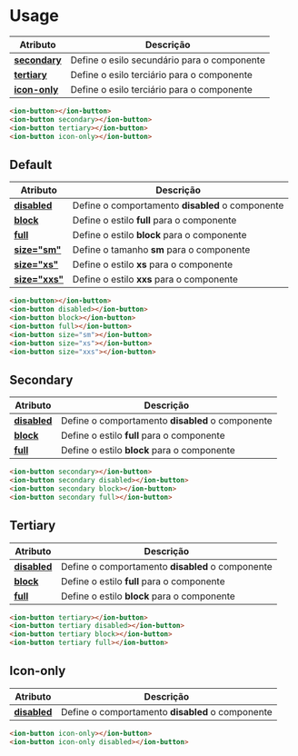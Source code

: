 
<Meta title="Components/ion-button/Usage" />

# Usage

| Atributo                                                                                                           | Descrição                                   |
| ------------------------------------------------------------------------------------------------------------------ | ------------------------------------------- |
| **[secondary](http://desenv.ordomederi.com/med-components/?path=/story/components-ion-button-secondary--default)** | Define o esilo secundário para o componente |
| **[tertiary](http://desenv.ordomederi.com/med-components/?path=/story/components-ion-button-tertiary--default)**   | Define o esilo terciário para o componente  |
| **[icon-only](http://desenv.ordomederi.com/med-components/?path=/story/components-ion-button-icon-only--default)** | Define o esilo terciário para o componente  |

```html
<ion-button></ion-button>
<ion-button secondary></ion-button>
<ion-button tertiary></ion-button>
<ion-button icon-only></ion-button>
```

## Default

| Atributo                                                                                                            | Descrição                                         |
| ------------------------------------------------------------------------------------------------------------------- | ------------------------------------------------- |
| **[disabled](http://desenv.ordomederi.com/med-components/?path=/story/components-ion-button-primary--disabled)**    | Define o comportamento **disabled** o componente  |
| **[block](http://desenv.ordomederi.com/med-components/?path=/story/components-ion-button-primary--block)**          | Define o estilo **full** para o componente        |
| **[full](http://desenv.ordomederi.com/med-components/?path=/story/components-ion-button-primary--full)**            | Define o estilo **block** para o componente       |
| **[size="sm"](http://desenv.ordomederi.com/med-components/?path=/story/components-ion-button-primary--size-sm)**    | Define o tamanho **sm** para o componente         |
| **[size="xs"](http://desenv.ordomederi.com/med-components/?path=/story/components-ion-button-primary--size-xs)**    | Define o estilo **xs** para o componente          |
| **[size="xxs"](http://desenv.ordomederi.com/med-components/?path=/story/components-ion-button-primary--size-xxs)**  | Define o estilo **xxs** para o componente         |

```html
<ion-button></ion-button>
<ion-button disabled></ion-button>
<ion-button block></ion-button>
<ion-button full></ion-button>
<ion-button size="sm"></ion-button>
<ion-button size="xs"></ion-button>
<ion-button size="xxs"></ion-button>
```

## Secondary

| Atributo                                                                                                            | Descrição                                         |
| ------------------------------------------------------------------------------------------------------------------- | ------------------------------------------------- |
| **[disabled](http://desenv.ordomederi.com/med-components/?path=/story/components-ion-button-primary--disabled)**    | Define o comportamento **disabled** o componente  |
| **[block](http://desenv.ordomederi.com/med-components/?path=/story/components-ion-button-primary--block)**          | Define o estilo **full** para o componente        |
| **[full](http://desenv.ordomederi.com/med-components/?path=/story/components-ion-button-primary--full)**            | Define o estilo **block** para o componente       |

```html
<ion-button secondary></ion-button>
<ion-button secondary disabled></ion-button>
<ion-button secondary block></ion-button>
<ion-button secondary full></ion-button>
```

## Tertiary

| Atributo                                                                                                            | Descrição                                         |
| ------------------------------------------------------------------------------------------------------------------- | ------------------------------------------------- |
| **[disabled](http://desenv.ordomederi.com/med-components/?path=/story/components-ion-button-primary--disabled)**    | Define o comportamento **disabled** o componente  |
| **[block](http://desenv.ordomederi.com/med-components/?path=/story/components-ion-button-primary--block)**          | Define o estilo **full** para o componente        |
| **[full](http://desenv.ordomederi.com/med-components/?path=/story/components-ion-button-primary--full)**            | Define o estilo **block** para o componente       |

```html
<ion-button tertiary></ion-button>
<ion-button tertiary disabled></ion-button>
<ion-button tertiary block></ion-button>
<ion-button tertiary full></ion-button>
```

## Icon-only

| Atributo                                                                                                            | Descrição                                         |
| ------------------------------------------------------------------------------------------------------------------- | ------------------------------------------------- |
| **[disabled](http://desenv.ordomederi.com/med-components/?path=/story/components-ion-button-primary--disabled)**    | Define o comportamento **disabled** o componente  |

```html
<ion-button icon-only></ion-button>
<ion-button icon-only disabled></ion-button>
```